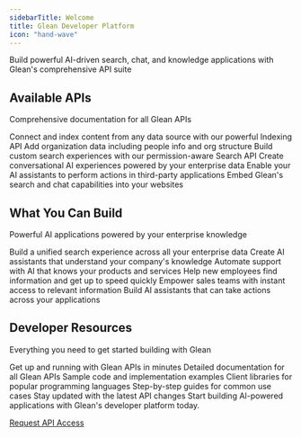 ```yaml
---
sidebarTitle: Welcome
title: Glean Developer Platform
icon: "hand-wave"
---
```


Build powerful AI-driven search, chat, and knowledge applications with Glean's comprehensive API suite


## Available APIs

Comprehensive documentation for all Glean APIs

<CardGroup cols={2}>
    <Card title="Indexing API" icon="database" href="/docs/indexing/overview">
    Connect and index content from any data source with our powerful Indexing API
    </Card>
    <Card title="People & Teams API" icon="users" href="/docs/indexing/people-teams-identity">
    Add organization data including people info and org structure
    </Card>
    <Card title="Search API" icon="magnifying-glass" href="/docs/client/search">
    Build custom search experiences with our permission-aware Search API
    </Card>
    <Card title="Chat API" icon="message" href="/docs/client/chat">
    Create conversational AI experiences powered by your enterprise data
    </Card>
    <Card title="Actions SDK" icon="bolt" href="/docs/actions/overview">
    Enable your AI assistants to perform actions in third-party applications
    </Card>
    <Card title="Web SDK" icon="window" href="/docs/web">
    Embed Glean's search and chat capabilities into your websites
    </Card>
</CardGroup>

## What You Can Build

Powerful AI applications powered by your enterprise knowledge

<CardGroup cols={3}>
    <Card title="Enterprise Search" icon="magnifying-glass">
    Build a unified search experience across all your enterprise data
    </Card>
    <Card title="Knowledge Assistants" icon="robot">
    Create AI assistants that understand your company's knowledge
    </Card>
    <Card title="Customer Support" icon="headset">
    Automate support with AI that knows your products and services
    </Card>
    <Card title="Employee Onboarding" icon="user-plus">
    Help new employees find information and get up to speed quickly
    </Card>
    <Card title="Sales Enablement" icon="briefcase">
    Empower sales teams with instant access to relevant information
    </Card>
    <Card title="Workflow Automation" icon="gears">
    Build AI assistants that can take actions across your applications
    </Card>
</CardGroup>


## Developer Resources

Everything you need to get started building with Glean

<CardGroup cols={3}>
    <Card title="Quickstart Guides" icon="rocket" href="/docs/guides">
    Get up and running with Glean APIs in minutes
    </Card>
    <Card title="API Reference" icon="book" href="/docs/client/openapi">
    Detailed documentation for all Glean APIs
    </Card>
    <Card title="Code Examples" icon="code" href="/docs/actions/examples">
    Sample code and implementation examples
    </Card>
    <Card title="SDKs" icon="puzzle-piece" href="/docs/web">
    Client libraries for popular programming languages
    </Card>
    <Card title="Tutorials" icon="graduation-cap" href="/docs/guides">
    Step-by-step guides for common use cases
    </Card>
    <Card title="Changelog" icon="clock-rotate-left" href="/docs/home/changelog">
    Stay updated with the latest API changes
    </Card>
</CardGroup>

<Tip>
Start building AI-powered applications with Glean's developer platform today.

<a href="https://glean.com/request-demo">Request API Access</a>
</Tip>